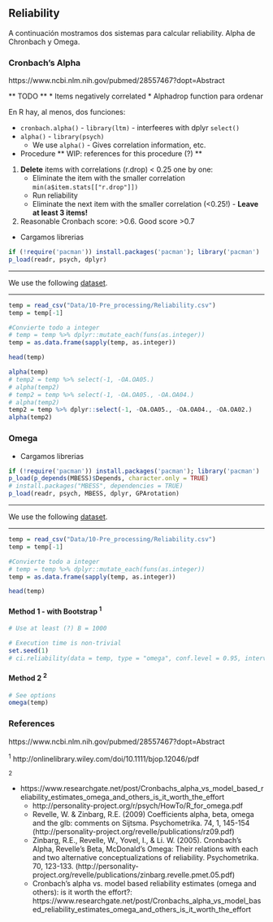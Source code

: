 ## Reliability

A continuación mostramos dos sistemas para calcular reliability. Alpha de Chronbach y Omega.

### Cronbach's Alpha

https://www.ncbi.nlm.nih.gov/pubmed/28557467?dopt=Abstract

** TODO **
* Items negatively correlated
* Alphadrop function para ordenar 


En R hay, al menos, dos funciones:

* `cronbach.alpha()` - `library(ltm)` - interfeeres with dplyr `select()`
* `alpha()` - `library(psych)`
  + We use `alpha()` -  Gives correlation information, etc.


* Procedure ** WIP: references for this procedure (?) **
1. **Delete** items with correlations (r.drop) < 0.25 one by one:
    + Eliminate the item with the smaller correlation `min(a$item.stats[["r.drop"]])`
    + Run reliability
    + Eliminate the next item with the smaller correlation (<0.25!) - **Leave at least 3 items!**
2. Reasonable Cronbach score: >0.6. Good score >0.7


* Cargamos librerias  
```r
if (!require('pacman')) install.packages('pacman'); library('pacman')
p_load(readr, psych, dplyr)
```

***
We use the following [dataset](Data/10-Pre_processing/Reliability.csv).

***  
```r
temp = read_csv("Data/10-Pre_processing/Reliability.csv")
temp = temp[-1] 

#Convierte todo a integer
# temp = temp %>% dplyr::mutate_each(funs(as.integer))
temp = as.data.frame(sapply(temp, as.integer))

head(temp)

```


```r
alpha(temp)
# temp2 = temp %>% select(-1, -OA.OA05.)
# alpha(temp2)
# temp2 = temp %>% select(-1, -OA.OA05., -OA.OA04.)
# alpha(temp2)
temp2 = temp %>% dplyr::select(-1, -OA.OA05., -OA.OA04., -OA.OA02.)
alpha(temp2)

```


### Omega

* Cargamos librerias
```r
if (!require('pacman')) install.packages('pacman'); library('pacman')
p_load(p_depends(MBESS)$Depends, character.only = TRUE)
# install.packages("MBESS", dependencies = TRUE)
p_load(readr, psych, MBESS, dplyr, GPArotation)
```

***
We use the following [dataset](Data/10-Pre_processing/Reliability.csv).

***  
```r
temp = read_csv("Data/10-Pre_processing/Reliability.csv")
temp = temp[-1] 

#Convierte todo a integer
# temp = temp %>% dplyr::mutate_each(funs(as.integer))
temp = as.data.frame(sapply(temp, as.integer))

head(temp)

```

#### Method 1 - with Bootstrap ^1^

```r
# Use at least (?) B = 1000

# Execution time is non-trivial
set.seed(1)
# ci.reliability(data = temp, type = "omega", conf.level = 0.95, interval.type = "bca", B = 1000) 


```

#### Method 2 ^2^

```r

# See options
omega(temp)


```

### References

https://www.ncbi.nlm.nih.gov/pubmed/28557467?dopt=Abstract

^1^ http://onlinelibrary.wiley.com/doi/10.1111/bjop.12046/pdf

^2^ 

* https://www.researchgate.net/post/Cronbachs_alpha_vs_model_based_reliability_estimates_omega_and_others_is_it_worth_the_effort
    + http://personality-project.org/r/psych/HowTo/R_for_omega.pdf
    + Revelle, W. & Zinbarg, R.E. (2009) Coefficients alpha, beta, omega and the glb: comments on Sijtsma. Psychometrika. 74, 1, 145-154 (http://personality-project.org/revelle/publications/rz09.pdf)
    + Zinbarg, R.E., Revelle, W., Yovel, I., & Li. W. (2005). Cronbach's Alpha, Revelle's Beta, McDonald's Omega: Their relations with each and two alternative conceptualizations of reliability. Psychometrika. 70, 123-133. (http://personality-project.org/revelle/publications/zinbarg.revelle.pmet.05.pdf) 
    + Cronbach's alpha vs. model based reliability estimates (omega and others): is it worth the effort?: https://www.researchgate.net/post/Cronbachs_alpha_vs_model_based_reliability_estimates_omega_and_others_is_it_worth_the_effort

